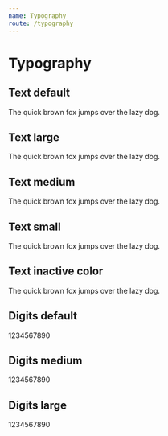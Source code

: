 ```yaml
---
name: Typography
route: /typography
---
```



# Typography


## Text default

<Playground>
    <p className="text text_type_main-default">The quick brown fox jumps over the lazy dog.</p>
</Playground>

## Text large

<Playground>
    <p className="text text_type_main-large">The quick brown fox jumps over the lazy dog.</p>
</Playground>

## Text medium

<Playground>
    <p className="text text_type_main-medium">The quick brown fox jumps over the lazy dog.</p>
</Playground>

## Text small

<Playground>
    <p className="text text_type_main-small">The quick brown fox jumps over the lazy dog.</p>
</Playground>

## Text inactive color

<Playground>
    <p className="text text_type_main-default text_color_inactive">The quick brown fox jumps over the lazy dog.</p>
</Playground>


## Digits default

<Playground>
    <p className="text text_type_digits-default">1234567890</p>
</Playground>

## Digits medium

<Playground>
    <p className="text text_type_digits-medium">1234567890</p>
</Playground>

## Digits large

<Playground>
    <p className="text text_type_digits-large">1234567890</p>
</Playground>

